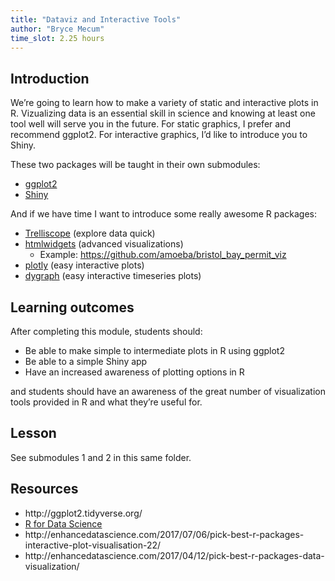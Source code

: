 ```yaml
---
title: "Dataviz and Interactive Tools"
author: "Bryce Mecum"
time_slot: 2.25 hours
---
```


## Introduction

We're going to learn how to make a variety of static and interactive plots in R.
Vizualizing data is an essential skill in science and knowing at least one tool well will serve you in the future.
For static graphics, I prefer and recommend ggplot2.
For interactive graphics, I'd like to introduce you to Shiny.

These two packages will be taught in their own submodules:

- [ggplot2](./module-1-ggplot2.html)
- [Shiny](./module-2-shiny.html)

And if we have time I want to introduce some really awesome R packages:

- [Trelliscope](http://deltarho.org/) (explore data quick)
- [htmlwidgets](http://www.htmlwidgets.org/) (advanced visualizations)
    - Example: [https://github.com/amoeba/bristol_bay_permit_viz](https://github.com/amoeba/bristol_bay_permit_viz)
- [plotly](https://plot.ly/r/) (easy interactive plots)
- [dygraph](https://rstudio.github.io/dygraphs/) (easy interactive timeseries plots)

## Learning outcomes

After completing this module, students should:

- Be able to make simple to intermediate plots in R using ggplot2
- Be able to a simple Shiny app
- Have an increased awareness of plotting options in R

and students should have an awareness of the great number of visualization tools provided in R and what they're useful for.

## Lesson

See submodules 1 and 2 in this same folder.

## Resources

- http://ggplot2.tidyverse.org/
- [R for Data Science](http://r4ds.had.co.nz/)
- http://enhancedatascience.com/2017/07/06/pick-best-r-packages-interactive-plot-visualisation-22/
- http://enhancedatascience.com/2017/04/12/pick-best-r-packages-data-visualization/